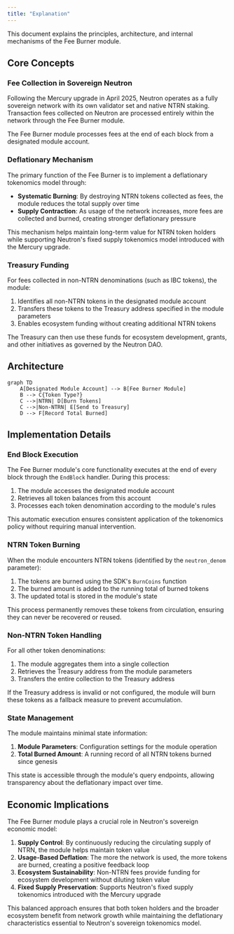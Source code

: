 ```yaml
---
title: "Explanation"
---
```


This document explains the principles, architecture, and internal mechanisms of the Fee Burner module.

## Core Concepts

### Fee Collection in Sovereign Neutron

Following the Mercury upgrade in April 2025, Neutron operates as a fully sovereign network with its own validator set and native NTRN staking. Transaction fees collected on Neutron are processed entirely within the network through the Fee Burner module.

The Fee Burner module processes fees at the end of each block from a designated module account.

### Deflationary Mechanism

The primary function of the Fee Burner is to implement a deflationary tokenomics model through:

- **Systematic Burning**: By destroying NTRN tokens collected as fees, the module reduces the total supply over time
- **Supply Contraction**: As usage of the network increases, more fees are collected and burned, creating stronger deflationary pressure

This mechanism helps maintain long-term value for NTRN token holders while supporting Neutron's fixed supply tokenomics model introduced with the Mercury upgrade.

### Treasury Funding

For fees collected in non-NTRN denominations (such as IBC tokens), the module:

1. Identifies all non-NTRN tokens in the designated module account
2. Transfers these tokens to the Treasury address specified in the module parameters
3. Enables ecosystem funding without creating additional NTRN tokens

The Treasury can then use these funds for ecosystem development, grants, and other initiatives as governed by the Neutron DAO.

## Architecture

```mermaid
graph TD
    A[Designated Module Account] --> B[Fee Burner Module]
    B --> C{Token Type?}
    C -->|NTRN| D[Burn Tokens]
    C -->|Non-NTRN| E[Send to Treasury]
    D --> F[Record Total Burned]
```

## Implementation Details

### End Block Execution

The Fee Burner module's core functionality executes at the end of every block through the `EndBlock` handler. During this process:

1. The module accesses the designated module account
2. Retrieves all token balances from this account
3. Processes each token denomination according to the module's rules

This automatic execution ensures consistent application of the tokenomics policy without requiring manual intervention.

### NTRN Token Burning

When the module encounters NTRN tokens (identified by the `neutron_denom` parameter):

1. The tokens are burned using the SDK's `BurnCoins` function
2. The burned amount is added to the running total of burned tokens
3. The updated total is stored in the module's state

This process permanently removes these tokens from circulation, ensuring they can never be recovered or reused.

### Non-NTRN Token Handling

For all other token denominations:

1. The module aggregates them into a single collection
2. Retrieves the Treasury address from the module parameters
3. Transfers the entire collection to the Treasury address

If the Treasury address is invalid or not configured, the module will burn these tokens as a fallback measure to prevent accumulation.

### State Management

The module maintains minimal state information:

1. **Module Parameters**: Configuration settings for the module operation
2. **Total Burned Amount**: A running record of all NTRN tokens burned since genesis

This state is accessible through the module's query endpoints, allowing transparency about the deflationary impact over time.

## Economic Implications

The Fee Burner module plays a crucial role in Neutron's sovereign economic model:

1. **Supply Control**: By continuously reducing the circulating supply of NTRN, the module helps maintain token value
2. **Usage-Based Deflation**: The more the network is used, the more tokens are burned, creating a positive feedback loop
3. **Ecosystem Sustainability**: Non-NTRN fees provide funding for ecosystem development without diluting token value
4. **Fixed Supply Preservation**: Supports Neutron's fixed supply tokenomics introduced with the Mercury upgrade

This balanced approach ensures that both token holders and the broader ecosystem benefit from network growth while maintaining the deflationary characteristics essential to Neutron's sovereign tokenomics model. 